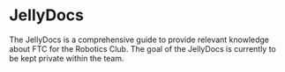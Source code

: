 # JellyDocs

The JellyDocs is a comprehensive guide to provide relevant knowledge about FTC for the Robotics Club. The goal of the JellyDocs is currently to be kept private within the team.
